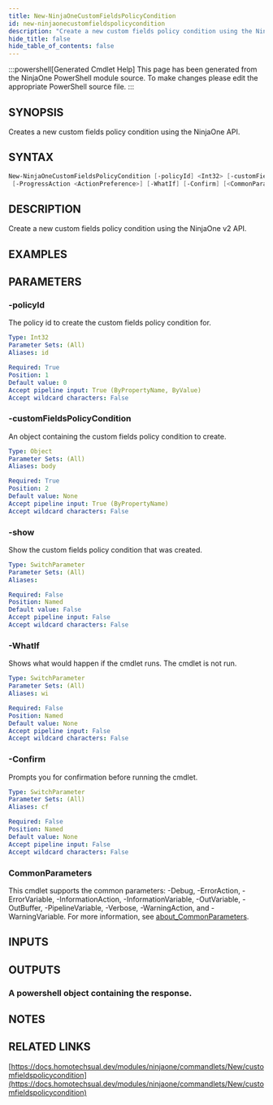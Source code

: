 ```yaml
---
title: New-NinjaOneCustomFieldsPolicyCondition
id: new-ninjaonecustomfieldspolicycondition
description: "Create a new custom fields policy condition using the NinjaOne v2 API."
hide_title: false
hide_table_of_contents: false
---
```


:::powershell[Generated Cmdlet Help]
This page has been generated from the NinjaOne PowerShell module source. To make changes please edit the appropriate PowerShell source file.
:::

## SYNOPSIS

Creates a new custom fields policy condition using the NinjaOne API.

## SYNTAX

```powershell
New-NinjaOneCustomFieldsPolicyCondition [-policyId] <Int32> [-customFieldsPolicyCondition] <Object> [-show]
 [-ProgressAction <ActionPreference>] [-WhatIf] [-Confirm] [<CommonParameters>]
```

## DESCRIPTION

Create a new custom fields policy condition using the NinjaOne v2 API.

## EXAMPLES

## PARAMETERS

### -policyId

The policy id to create the custom fields policy condition for.

```yaml
Type: Int32
Parameter Sets: (All)
Aliases: id

Required: True
Position: 1
Default value: 0
Accept pipeline input: True (ByPropertyName, ByValue)
Accept wildcard characters: False
```

### -customFieldsPolicyCondition

An object containing the custom fields policy condition to create.

```yaml
Type: Object
Parameter Sets: (All)
Aliases: body

Required: True
Position: 2
Default value: None
Accept pipeline input: True (ByPropertyName)
Accept wildcard characters: False
```

### -show

Show the custom fields policy condition that was created.

```yaml
Type: SwitchParameter
Parameter Sets: (All)
Aliases:

Required: False
Position: Named
Default value: False
Accept pipeline input: False
Accept wildcard characters: False
```

### -WhatIf

Shows what would happen if the cmdlet runs.
The cmdlet is not run.

```yaml
Type: SwitchParameter
Parameter Sets: (All)
Aliases: wi

Required: False
Position: Named
Default value: None
Accept pipeline input: False
Accept wildcard characters: False
```

### -Confirm

Prompts you for confirmation before running the cmdlet.

```yaml
Type: SwitchParameter
Parameter Sets: (All)
Aliases: cf

Required: False
Position: Named
Default value: None
Accept pipeline input: False
Accept wildcard characters: False
```

### CommonParameters

This cmdlet supports the common parameters: -Debug, -ErrorAction, -ErrorVariable, -InformationAction, -InformationVariable, -OutVariable, -OutBuffer, -PipelineVariable, -Verbose, -WarningAction, and -WarningVariable. For more information, see [about_CommonParameters](http://go.microsoft.com/fwlink/?LinkID=113216).

## INPUTS


## OUTPUTS

### A powershell object containing the response.

## NOTES

## RELATED LINKS

[https://docs.homotechsual.dev/modules/ninjaone/commandlets/New/customfieldspolicycondition](https://docs.homotechsual.dev/modules/ninjaone/commandlets/New/customfieldspolicycondition)
